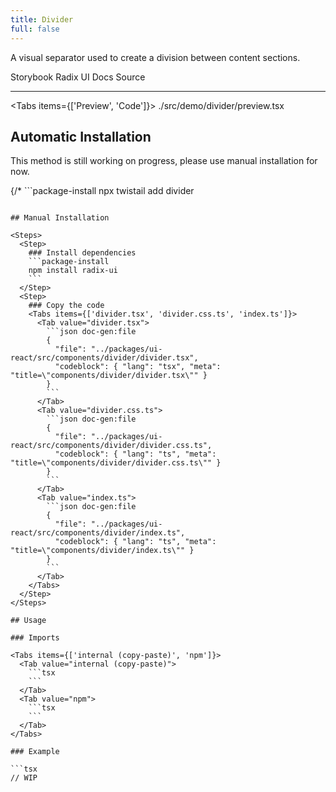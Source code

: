 ```yaml
---
title: Divider
full: false
---
```


A visual separator used to create a division between content sections.

<Badges>
  <BadgeLink href="https://storybook.twistail.com/?path=/docs/base-components-divider--default" external>
    Storybook
  </BadgeLink>
  <BadgeLink href="https://www.radix-ui.com/primitives/docs/utilities/slot" external>
    Radix UI Docs
  </BadgeLink>
  <BadgeLink href="https://github.com/riipandi/twistail/tree/main/packages/ui-react/src/components/divider" external>
    Source
  </BadgeLink>
</Badges>

---


<Tabs items={['Preview', 'Code']}>
  <Tab value="Preview" className="rounded-b-xl flex min-h-44 flex-wrap items-start justify-start gap-4 py-20 not-prose">
    <Demo />
  </Tab>
  <Tab value="Code">
    <include cwd lang="tsx">./src/demo/divider/preview.tsx</include>
  </Tab>
</Tabs>

## Automatic Installation

<Callout type='warn'>
  This method is still working on progress, please use manual installation for now.
</Callout>

{/* ```package-install
npx twistail add divider
``` */}

## Manual Installation

<Steps>
  <Step>
    ### Install dependencies
    ```package-install
    npm install radix-ui
    ```
  </Step>
  <Step>
    ### Copy the code
    <Tabs items={['divider.tsx', 'divider.css.ts', 'index.ts']}>
      <Tab value="divider.tsx">
        ```json doc-gen:file
        {
          "file": "../packages/ui-react/src/components/divider/divider.tsx",
          "codeblock": { "lang": "tsx", "meta": "title=\"components/divider/divider.tsx\"" }
        }
        ```
      </Tab>
      <Tab value="divider.css.ts">
        ```json doc-gen:file
        {
          "file": "../packages/ui-react/src/components/divider/divider.css.ts",
          "codeblock": { "lang": "ts", "meta": "title=\"components/divider/divider.css.ts\"" }
        }
        ```
      </Tab>
      <Tab value="index.ts">
        ```json doc-gen:file
        {
          "file": "../packages/ui-react/src/components/divider/index.ts",
          "codeblock": { "lang": "ts", "meta": "title=\"components/divider/index.ts\"" }
        }
        ```
      </Tab>
    </Tabs>
  </Step>
</Steps>

## Usage

### Imports

<Tabs items={['internal (copy-paste)', 'npm']}>
  <Tab value="internal (copy-paste)">
    ```tsx
    ```
  </Tab>
  <Tab value="npm">
    ```tsx
    ```
  </Tab>
</Tabs>

### Example

```tsx
// WIP
```
